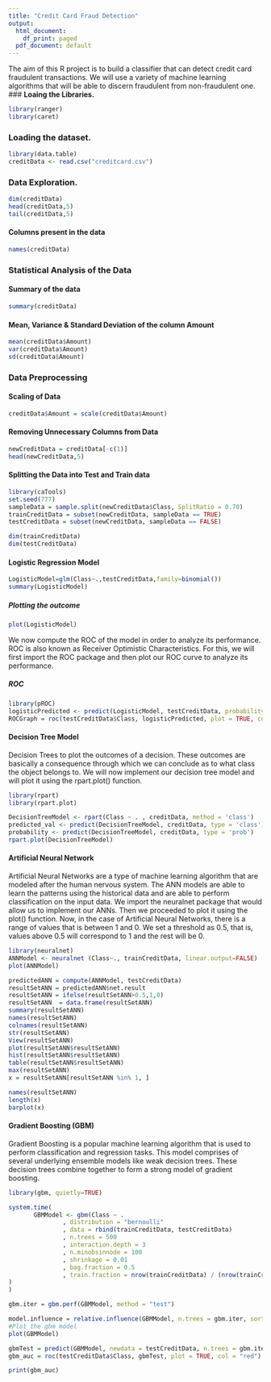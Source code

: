 ```yaml
---
title: "Credit Card Fraud Detection"
output:
  html_document:
    df_print: paged
  pdf_document: default
---
```

The aim of this R project is to build a classifier that can detect credit card fraudulent transactions. We will use a variety of machine learning algorithms that will be able to discern fraudulent from non-fraudulent one.
### **Loaing the Libraries.**
```r
library(ranger)
library(caret)
```

### **Loading the dataset.**
```r
library(data.table)
creditData <- read.csv("creditcard.csv")
```

### **Data Exploration.**
```r
dim(creditData)
head(creditData,5)
tail(creditData,5)
```

#### Columns present in the data
```r
names(creditData)
```

### **Statistical Analysis of the Data**

#### Summary of the data
```r
summary(creditData)
```

#### Mean, Variance & Standard Deviation of the column Amount
```r
mean(creditData$Amount)
var(creditData$Amount)
sd(creditData$Amount)
```

### **Data Preprocessing**

#### Scaling of Data
```r
creditData$Amount = scale(creditData$Amount)
```

#### Removing Unnecessary Columns from Data
```r
newCreditData = creditData[-c(1)]
head(newCreditData,5)
```

#### Splitting the Data into Test and Train data
```r
library(caTools)
set.seed(777)
sampleData = sample.split(newCreditData$Class, SplitRatio = 0.70)
trainCreditData = subset(newCreditData, sampleData == TRUE)
testCreditData = subset(newCreditData, sampleData == FALSE)
```

```r
dim(trainCreditData)
dim(testCreditData)
```

#### Logistic Regression Model
```r
LogisticModel=glm(Class~.,testCreditData,family=binomial())
summary(LogisticModel)
```

##### Plotting the outcome
```r
plot(LogisticModel)
```

We now compute the ROC of the model in order to analyze its performance. ROC is also known as Receiver Optimistic Characteristics. For this, we will first import the ROC package and then plot our ROC curve to analyze its performance.

##### ROC
```r
library(pROC)
logisticPredicted <- predict(LogisticModel, testCreditData, probability = TRUE)
ROCGraph = roc(testCreditData$Class, logisticPredicted, plot = TRUE, col = "green")
```

#### Decision Tree Model
Decision Trees to plot the outcomes of a decision. These outcomes are basically a consequence through which we can conclude as to what class the object belongs to. We will now implement our decision tree model and will plot it using the rpart.plot() function.
```r
library(rpart)
library(rpart.plot)
```
```r
DecisionTreeModel <- rpart(Class ~ . , creditData, method = 'class')
predicted_val <- predict(DecisionTreeModel, creditData, type = 'class')
probability <- predict(DecisionTreeModel, creditData, type = 'prob')
rpart.plot(DecisionTreeModel)
```

#### Artificial Neural Network
Artificial Neural Networks are a type of machine learning algorithm that are modeled after the human nervous system. The ANN models are able to learn the patterns using the historical data and are able to perform classification on the input data. We import the neuralnet package that would allow us to implement our ANNs. Then we proceeded to plot it using the plot() function. Now, in the case of Artificial Neural Networks, there is a range of values that is between 1 and 0. We set a threshold as 0.5, that is, values above 0.5 will correspond to 1 and the rest will be 0. 
```r
library(neuralnet)
ANNModel <- neuralnet (Class~., trainCreditData, linear.output=FALSE)
plot(ANNModel)
```

```r
predictedANN = compute(ANNModel, testCreditData)
resultSetANN = predictedANN$net.result
resultSetANN = ifelse(resultSetANN>0.5,1,0)
resultSetANN  = data.frame(resultSetANN)
summary(resultSetANN)
names(resultSetANN)
colnames(resultSetANN)
str(resultSetANN)
View(resultSetANN)
plot(resultSetANN$resultSetANN)
hist(resultSetANN$resultSetANN)
table(resultSetANN$resultSetANN)
max(resultSetANN)
x = resultSetANN[resultSetANN %in% 1, ]

names(resultSetANN)
length(x)
barplot(x)
```

#### Gradient Boosting (GBM)
Gradient Boosting is a popular machine learning algorithm that is used to perform classification and regression tasks. This model comprises of several underlying ensemble models like weak decision trees. These decision trees combine together to form a strong model of gradient boosting.

```r
library(gbm, quietly=TRUE)

system.time(
       GBMModel <- gbm(Class ~ .
               , distribution = "bernoulli"
               , data = rbind(trainCreditData, testCreditData)
               , n.trees = 500
               , interaction.depth = 3
               , n.minobsinnode = 100
               , shrinkage = 0.01
               , bag.fraction = 0.5
               , train.fraction = nrow(trainCreditData) / (nrow(trainCreditData) + nrow(testCreditData))
)
)

gbm.iter = gbm.perf(GBMModel, method = "test")

```

```r
model.influence = relative.influence(GBMModel, n.trees = gbm.iter, sort. = TRUE)
#Plot the gbm model
plot(GBMModel)
```

```r
gbmTest = predict(GBMModel, newdata = testCreditData, n.trees = gbm.iter)
gbm_auc = roc(testCreditData$Class, gbmTest, plot = TRUE, col = "red")

print(gbm_auc)
```